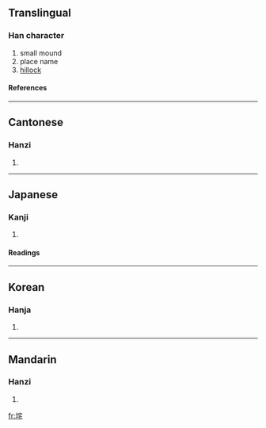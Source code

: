 ==Translingual==
===Han character===
{{Han char|rn=32|rad=土|as=06|sn=9|four=4311<sub>4</sub>|canj=土十竹心 (GJHP)}}
# small mound
# place name
# [[hillock]]
====References====
{{Han ref|kx=0228.110|dkj=05051|dj=0464.090|hdz=10442.040|uh=579E|ud=22430|bh=CE51|bd=52817}}
----
==Cantonese==
===Hanzi===
{{yue-hanzi|jyut=|y=cha4}}
# {{defn|Cantonese}}
----
==Japanese==
===Kanji===
{{ja-kanji|grade=|rs=土06}}
# {{defn|Japanese}} 
====Readings====
{{ja-readings|on=[[た]] (ta), [[だ]] (da)|kun=}}
----
==Korean==
===Hanja===
{{ko-hanja|hangeul=타|rv=ta|mr=t'a}}
# {{defn|Korean}}
----
==Mandarin==
===Hanzi===
{{cmn-hanzi|pin=[[chá]] ([[cha2]])|wg=ch'a<sup>2</sup>}}
# {{defn|Mandarin}}

[[fr:垞]]